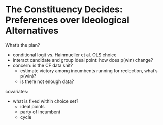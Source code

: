 # The Constituency Decides: Preferences over Ideological Alternatives {#ch:voting}

What's the plan?

- conditional logit vs. Hainmueller et al. OLS choice
- interact candidate and group ideal point: how does p(win) change?
- concern: is the CF data shit? 
    - estimate victory among incumbents running for reelection, what's p(win)?
    - is there not enough data?

covariates:

- what is fixed within choice set?
    - ideal points
    - party of incumbent
    - cycle
    
    
    
    